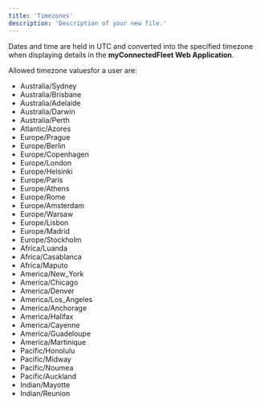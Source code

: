 ```yaml
---
title: 'Timezones'
description: 'Description of your new file.'
---
```


Dates and time are held in UTC and converted into the specified timezone when displaying details in the **myConnectedFleet Web Application**.

Allowed timezone valuesfor a user are:  
- Australia/Sydney
- Australia/Brisbane
- Australia/Adelaide
- Australia/Darwin
- Australia/Perth
- Atlantic/Azores
- Europe/Prague
- Europe/Berlin
- Europe/Copenhagen
- Europe/London
- Europe/Helsinki
- Europe/Paris
- Europe/Athens
- Europe/Rome
- Europe/Amsterdam
- Europe/Warsaw
- Europe/Lisbon
- Europe/Madrid
- Europe/Stockholm
- Africa/Luanda
- Africa/Casablanca
- Africa/Maputo
- America/New_York
- America/Chicago
- America/Denver
- America/Los_Angeles
- America/Anchorage
- America/Halifax
- America/Cayenne
- America/Guadeloupe
- America/Martinique
- Pacific/Honolulu
- Pacific/Midway
- Pacific/Noumea
- Pacific/Auckland
- Indian/Mayotte
- Indian/Reunion